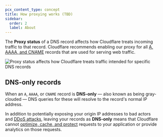 ```yaml
---
pcx_content_type: concept
title: How proxying works (TBD)
sidebar:
  order: 2
  label: About
---
```



The **Proxy status** of a DNS record affects how Cloudflare treats incoming traffic to that record. Cloudflare recommends enabling our proxy for all [A, AAAA, and CNAME](/dns/manage-dns-records/reference/dns-record-types/#ip-address-resolution) records that are used for serving web traffic.

![Proxy status affects how Cloudflare treats traffic intended for specific DNS records](~/assets/images/dns/proxy-status-screenshot.png)

<Render file="proxied-records-definition" product="dns" />

## DNS-only records

When an `A`, `AAAA`, or `CNAME` record is **DNS-only** — also known as being gray-clouded — DNS queries for these will resolve to the record's normal IP address.

In addition to potentially exposing your origin IP addresses to bad actors and [DDoS attacks](https://www.cloudflare.com/learning/ddos/what-is-a-ddos-attack/), leaving your records as **DNS-only** means that Cloudflare cannot [optimize, cache, and protect](/fundamentals/concepts/how-cloudflare-works/) requests to your application or provide analytics on those requests.
